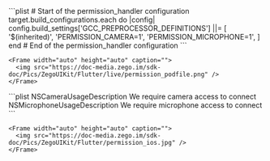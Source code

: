
<Steps>
  <Step title="Open the 'your_project/ios/Podfile' file, and add the following to the 'post_install do |installer|' part">
    ```plist
    # Start of the permission_handler configuration
    target.build_configurations.each do |config|
      config.build_settings['GCC_PREPROCESSOR_DEFINITIONS'] ||= [
        '$(inherited)',
        'PERMISSION_CAMERA=1',
        'PERMISSION_MICROPHONE=1',
      ]
    end
    # End of the permission_handler configuration
    ```

    <Frame width="auto" height="auto" caption="">
      <img src="https://doc-media.zego.im/sdk-doc/Pics/ZegoUIKit/Flutter/live/permission_podfile.png" />
    </Frame>
  </Step>
  <Step title="Open the 'your_project/ios/Runner/Info.plist' file, and add the following to the 'dict' part">
    ```plist
    <key>NSCameraUsageDescription</key>
    <string>We require camera access to connect</string>
    <key>NSMicrophoneUsageDescription</key>
    <string>We require microphone access to connect</string>
    ```

    <Frame width="auto" height="auto" caption="">
      <img src="https://doc-media.zego.im/sdk-doc/Pics/ZegoUIKit/Flutter/permission_ios.jpg" />
    </Frame>
  </Step>
</Steps>



